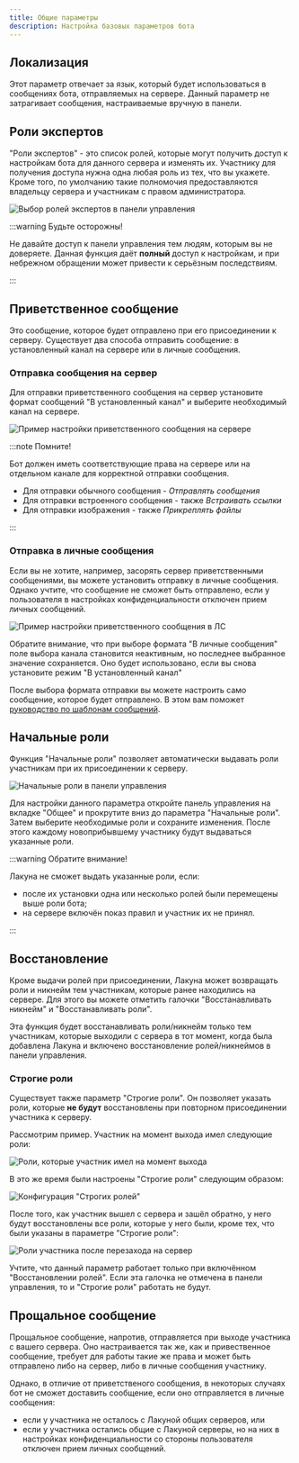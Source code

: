 ```yaml
---
title: Общие параметры
description: Настройка базовых параметров бота
---
```


## Локализация

Этот параметр отвечает за язык, который будет использоваться в сообщениях бота, отправляемых на сервере. Данный параметр не затрагивает сообщения, настраиваемые вручную в панели.

## Роли экспертов

"Роли экспертов" - это список ролей, которые могут получить доступ к настройкам бота для данного сервера и изменять их. Участнику для получения доступа нужна одна любая роль из тех, что вы укажете. Кроме того, по умолчанию такие полномочия предоставляются владельцу сервера и участникам с правом администратора.

![Выбор ролей экспертов в панели управления](../static/img/roles-of-experts.png)

:::warning Будьте осторожны!

Не давайте доступ к панели управления тем людям, которым вы не доверяете. Данная функция даёт **полный** доступ к настройкам, и при небрежном обращении может привести к серьёзным последствиям.

:::

## Приветственное сообщение

Это сообщение, которое будет отправлено при его присоединении к серверу.
Существует два способа отправить сообщение: в установленный канал на сервере или в личные сообщения.

### Отправка сообщения на сервер

Для отправки приветственного сообщения на сервер установите формат сообщений "В установленный канал" и выберите необходимый канал на сервере.

![Пример настройки приветственного сообщения на сервере](../static/img/greeting-into-selected-channel.png)

:::note Помните!

Бот должен иметь соответствующие права на сервере или на отдельном канале для корректной отправки сообщения.

- Для отправки обычного сообщения - _Отправлять сообщения_
- Для отправки встроенного сообщения - также _Встраивать ссылки_
- Для отправки изображения - также _Прикреплять файлы_

:::

### Отправка в личные сообщения

Если вы не хотите, например, засорять сервер приветственными сообщениями, вы можете установить отправку в личные сообщения. Однако учтите, что сообщение не сможет быть отправлено, если у пользователя в настройках конфиденциальности отключен прием личных сообщений.

![Пример настройки приветственного сообщения в ЛС](../static/img/greeting-into-dm.png)

Обратите внимание, что при выборе формата "В личные сообщения" поле выбора канала становится неактивным, но последнее выбранное значение сохраняется. Оно будет использовано, если вы снова установите режим "В установленный канал"

После выбора формата отправки вы можете настроить само сообщение, которое будет отправлено. В этом вам поможет [руководство по шаблонам сообщений](guides/message-templates.md).

## Начальные роли

Функция "Начальные роли" позволяет автоматически выдавать роли участникам при их присоединении к серверу.

![Начальные роли в панели управления](../static/img/initial-roles-demo.png)

Для настройки данного параметра откройте панель управления на вкладке "Общее" и прокрутите вниз до параметра "Начальные роли". Затем выберите необходимые роли и сохраните изменения. После этого каждому новоприбывшему участнику будут выдаваться указанные роли.

:::warning Обратите внимание!

Лакуна не сможет выдать указанные роли, если:

- после их установки одна или несколько ролей были перемещены выше роли бота;
- на сервере включён показ правил и участник их не принял.

:::

## Восстановление

Кроме выдачи ролей при присоединении, Лакуна может возвращать роли и никнейм тем участникам, которые ранее находились на сервере. Для этого вы можете отметить галочки "Восстанавливать никнейм" и "Восстанавливать роли".

Эта функция будет восстанавливать роли/никнейм только тем участникам, которые выходили с сервера в тот момент, когда была добавлена Лакуна и включено восстановление ролей/никнеймов в панели управления.

### Строгие роли

Существует также параметр "Строгие роли". Он позволяет указать роли, которые **не будут** восстановлены при повторном присоединении участника к серверу.

Рассмотрим пример. Участник на момент выхода имел следующие роли:

![Роли, которые участник имел на момент выхода](../static/img/initial-roles-strict-example.png)

В это же время были настроены "Строгие роли" следующим образом:

![Конфигурация "Строгих ролей"](../static/img/initial-roles-strict-config.png)

После того, как участник вышел с сервера и зашёл обратно, у него будут восстановлены все роли, которые у него были, кроме тех, что были указаны в параметре "Строгие роли":

![Роли участника после перезахода на сервер](../static/img/initial-roles-strict-result.png)

Учтите, что данный параметр работает только при включённом "Восстановлении ролей". Если эта галочка не отмечена в панели управления, то и "Строгие роли" работать не будут.

## Прощальное сообщение

Прощальное сообщение, напротив, отправляется при выходе участника с вашего сервера. Оно настраивается так же, как и привественное сообщение, требует для работы такие же права и может быть отправлено либо на сервер, либо в личные сообщения участнику.

Однако, в отличие от приветственого сообщения, в некоторых случаях бот не сможет доставить сообщение, если оно отправляется в личные сообщения:

- если у участника не осталось с Лакуной общих серверов, или
- если у участника остались общие с Лакуной серверы, но на них в настройках конфиденциальности со стороны пользователя отключен прием личных сообщений.
